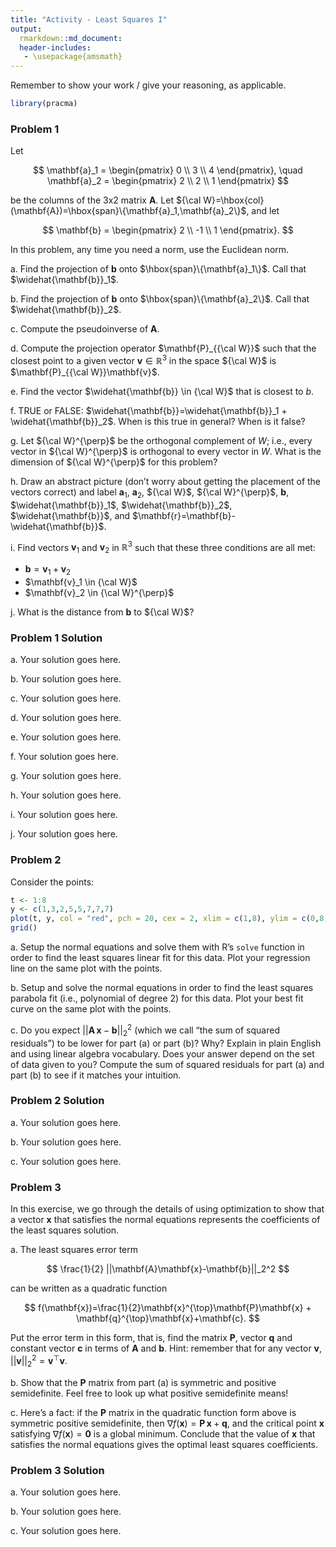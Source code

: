 ```yaml
---
title: "Activity - Least Squares I"
output:
  rmarkdown::md_document:
  header-includes:
   - \usepackage{amsmath}
---
```


\renewcommand{\vec}[1]{\mathbf{#1}}
\renewcommand{\mat}[1]{\mathbf{#1}}

Remember to show your work / give your reasoning, as applicable.

```r
library(pracma)
```

### Problem 1

Let

$$
\vec{a}_1 = \begin{pmatrix} 0 \\ 3 \\ 4 \end{pmatrix}, \quad \vec{a}_2 = \begin{pmatrix} 2 \\ 2 \\ 1 \end{pmatrix}
$$

be the columns of the 3x2 matrix $\mat{A}$. Let ${\cal W}=\hbox{col}(\mat{A})=\hbox{span}\{\vec{a}_1,\vec{a}_2\}$, and let

$$
\vec{b} = \begin{pmatrix} 2 \\ -1 \\ 1 \end{pmatrix}.
$$

In this problem, any time you need a norm, use the Euclidean norm.

a\. Find the projection of $\vec{b}$ onto $\hbox{span}\{\vec{a}_1\}$. Call that $\widehat{\vec{b}}_1$.

b\. Find the projection of $\vec{b}$ onto $\hbox{span}\{\vec{a}_2\}$. Call that $\widehat{\vec{b}}_2$.

c\. Compute the pseudoinverse of $\mat{A}$.

d\. Compute the projection operator $\mat{P}_{{\cal W}}$ such that the closest point to a given vector $\vec{v} \in \mathbb{R}^3$ in the space ${\cal W}$ is $\vec{P}_{{\cal W}}\vec{v}$.

e\. Find the vector $\widehat{\vec{b}} \in {\cal W}$ that is closest to $b$.

f\. TRUE or FALSE: $\widehat{\vec{b}}=\widehat{\vec{b}}_1 + \widehat{\vec{b}}_2$. When is this true in general? When is it false?

g\. Let ${\cal W}^{\perp}$ be the orthogonal complement of $W$; i.e., every vector in ${\cal W}^{\perp}$ is orthogonal to every vector in $W$. What is the dimension of ${\cal W}^{\perp}$ for this problem?

h\. Draw an abstract picture (don't worry about getting the placement of the vectors correct) and label $\vec{a}_1$, $\vec{a}_2$, ${\cal W}$, ${\cal W}^{\perp}$, $\vec{b}$, $\widehat{\vec{b}}_1$, $\widehat{\vec{b}}_2$, $\widehat{\vec{b}}$, and $\vec{r}=\vec{b}-\widehat{\vec{b}}$.

i\. Find vectors $\vec{v}_1$ and $\vec{v}_2$ in $\mathbb{R}^3$ such that these three conditions are all met:

  -   $\vec{b}=\vec{v}_1+\vec{v}_2$
  -   $\vec{v}_1 \in {\cal W}$
  -   $\vec{v}_2 \in {\cal W}^{\perp}$

j\. What is the distance from $\vec{b}$ to ${\cal W}$?

### Problem 1 Solution

a\. Your solution goes here.

b\. Your solution goes here.

c\. Your solution goes here.

d\. Your solution goes here.

e\. Your solution goes here.

f\. Your solution goes here.

g\. Your solution goes here.

h\. Your solution goes here.

i\. Your solution goes here.

j\. Your solution goes here.


### Problem 2

Consider the points:

```r
t <- 1:8
y <- c(1,3,2,5,5,7,7,7)
plot(t, y, col = "red", pch = 20, cex = 2, xlim = c(1,8), ylim = c(0,8))
grid()
```

a\. Setup the normal equations and solve them with R's `solve` function in order to find the least squares linear fit for this data. Plot your regression line on the same plot with the points.

b\. Setup and solve the normal equations in order to find the least squares parabola fit (i.e., polynomial of degree 2) for this data. Plot your best fit curve on the same plot with the points.

c\. Do you expect $||\mat{A}\,\vec{x}-\vec{b}||_2^2$ (which we call "the sum of squared residuals") to be lower for part (a) or part (b)? Why? Explain in plain English and using linear algebra vocabulary. Does your answer depend on the set of data given to you? Compute the sum of squared residuals for part (a) and part (b) to see if it matches your intuition.

### Problem 2 Solution

a\. Your solution goes here.

b\.  Your solution goes here.

c\.  Your solution goes here.

### Problem 3

In this exercise, we go through the details of using optimization to show that a vector $\vec{x}$ that satisfies the normal equations represents the coefficients of the least squares solution. 

a\. The least squares error term

$$
\frac{1}{2} ||\mat{A}\vec{x}-\vec{b}||_2^2
$$

can be written as a quadratic function 

$$
f(\vec{x})=\frac{1}{2}\vec{x}^{\top}\mat{P}\vec{x} + \vec{q}^{\top}\vec{x}+\vec{c}.
$$

Put the error term in this form, that is, find the matrix $\mat{P}$, vector $\vec{q}$ and constant vector $\vec{c}$ in terms of $\mat{A}$ and $\vec{b}$. Hint: remember that for any vector $\vec{v}$, $||\vec{v}||_2^2=\vec{v}^{\top}\vec{v}$.

b\. Show that the $\mat{P}$ matrix from part (a) is symmetric and positive semidefinite. Feel free to look up what positive semidefinite means!

c\. Here's a fact: if the $\mat{P}$ matrix in the quadratic function form above is symmetric positive semidefinite, then $\nabla f(\vec{x})=\mat{P}\,\vec{x}+\vec{q}$, and the critical point $\vec{x}$ satisfying $\nabla f (\vec{x})=\vec{0}$ is a global minimum. Conclude that the value of $\vec{x}$ that satisfies the normal equations gives the optimal least squares coefficients.

### Problem 3 Solution

a\. Your solution goes here.

b\. Your solution goes here.

c\. Your solution goes here.